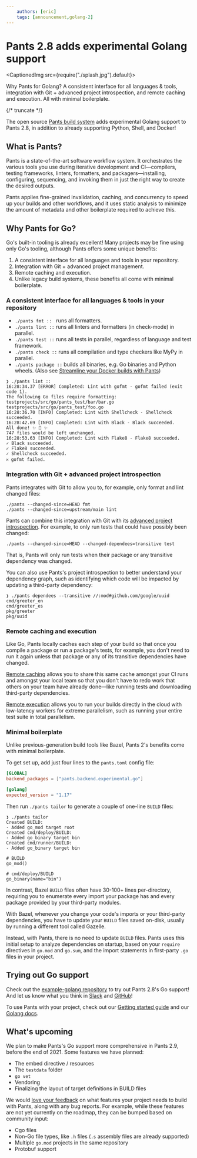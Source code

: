 ```yaml
---
    authors: [eric]
    tags: [announcement,golang-2]
---
```


# Pants 2.8 adds experimental Golang support

<CaptionedImg src={require("./splash.jpg").default}></CaptionedImg>

Why Pants for Golang? A consistent interface for all languages & tools, integration with Git + advanced project introspection, and remote caching and execution. All with minimal boilerplate.

{/* truncate */}

The open source [Pants build system](https://www.pantsbuild.org/) adds experimental Golang support to Pants 2.8, in addition to already supporting Python, Shell, and Docker!

## What is Pants?

Pants is a state-of-the-art software workflow system. It orchestrates the various tools you use during iterative development and CI—compilers, testing frameworks, linters, formatters, and packagers—installing, configuring, sequencing, and invoking them in just the right way to create the desired outputs.

Pants applies fine-grained invalidation, caching, and concurrency to speed up your builds and other workflows, and it uses static analysis to minimize the amount of metadata and other boilerplate required to achieve this.

## Why Pants for Go?

Go's built-in tooling is already excellent! Many projects may be fine using only Go's tooling, although Pants offers some unique benefits:

1.  A consistent interface for all languages and tools in your repository.
2.  Integration with Git + advanced project management.
3.  Remote caching and execution.
4.  Unlike legacy build systems, these benefits all come with minimal boilerplate.

### A consistent interface for all languages & tools in your repository

- `./pants fmt ::`   runs all formatters.
- `./pants lint ::` runs all linters and formatters (in check-mode) in parallel.
- `./pants test ::` runs all tests in parallel, regardless of language and test framework.
- `./pants check ::` runs all compilation and type checkers like MyPy in parallel.
- `./pants package ::` builds all binaries, e.g. Go binaries and Python wheels. (Also see [Streamline your Docker builds with Pants](../2021-10-13-pants-pex-and-docker/index.md))

```text
❯ ./pants lint ::
16:28:34.37 [ERROR] Completed: Lint with gofmt - gofmt failed (exit code 1).
The following Go files require formatting:
testprojects/src/go/pants_test/bar/bar.go
testprojects/src/go/pants_test/foo.go
16:28:36.70 [INFO] Completed: Lint with Shellcheck - Shellcheck succeeded.
16:28:42.69 [INFO] Completed: Lint with Black - Black succeeded.
All done! ✨ 🍰 ✨
747 files would be left unchanged.
16:28:53.63 [INFO] Completed: Lint with Flake8 - Flake8 succeeded.
✓ Black succeeded.
✓ Flake8 succeeded.
✓ Shellcheck succeeded.
𐄂 gofmt failed.
```

### Integration with Git + advanced project introspection

Pants integrates with Git to allow you to, for example, only format and lint changed files:

```text
./pants --changed-since=HEAD fmt
./pants --changed-since=upstream/main lint
```

Pants can combine this integration with Git with its [advanced project introspection](https://www.pantsbuild.org/v2.8/docs/project-introspection). For example, to only run tests that could have possibly been changed:

```text
./pants --changed-since=HEAD --changed-dependees=transitive test
```

That is, Pants will only run tests when their package or any transitive dependency was changed.

You can also use Pants's project introspection to better understand your dependency graph, such as identifying which code will be impacted by updating a third-party dependency:

```text
❯ ./pants dependees --transitive //:mod#github.com/google/uuid
cmd/greeter_en
cmd/greeter_es
pkg/greeter
pkg/uuid
```

### Remote caching and execution

Like Go, Pants locally caches each step of your build so that once you compile a package or run a package's tests, for example, you don't need to run it again unless that package or any of its transitive dependencies have changed.

[Remote caching](https://www.pantsbuild.org/docs/remote-caching-execution) allows you to share this same cache amongst your CI runs and amongst your local team so that you don't have to redo work that others on your team have already done—like running tests and downloading third-party dependencies.

[Remote execution](https://www.pantsbuild.org/docs/remote-caching-execution) allows you to run your builds directly in the cloud with low-latency workers for extreme parallelism, such as running your entire test suite in total parallelism.

### Minimal boilerplate

Unlike previous-generation build tools like Bazel, Pants 2's benefits come with minimal boilerplate.

To get set up, add just four lines to the `pants.toml` config file:

```toml
[GLOBAL]
backend_packages = ["pants.backend.experimental.go"]

[golang]
expected_version = "1.17"
```

Then run `./pants tailor` to generate a couple of one-line `BUILD` files:

```text
❯ ./pants tailor
Created BUILD:
- Added go_mod target root
Created cmd/deploy/BUILD:
- Added go_binary target bin
Created cmd/runner/BUILD:
- Added go_binary target bin

# BUILD
go_mod()

# cmd/deploy/BUILD
go_binary(name="bin")
```

In contrast, Bazel `BUILD` files often have 30-100+ lines per-directory, requiring you to enumerate every import your package has and every package provided by your third-party modules.

With Bazel, whenever you change your code's imports or your third-party dependencies, you have to update your `BUILD` files saved on-disk, usually by running a different tool called Gazelle.

Instead, with Pants, there is no need to update `BUILD` files. Pants uses this initial setup to analyze dependencies on startup, based on your `require` directives in `go.mod` and `go.sum`, and the import statements in first-party `.go` files in your project.

## Trying out Go support

Check out the [example-golang repository](https://github.com/pantsbuild/example-golang) to try out Pants 2.8's Go support! And let us know what you think in [Slack](https://www.pantsbuild.org/docs/getting-help) and [GitHub](https://github.com/pantsbuild/pants/issues)!

To use Pants with your project, check out our [Getting started guide](https://www.pantsbuild.org/v2.8/docs/getting-started) and our [Golang docs](https://www.pantsbuild.org/v2.8/docs/go-overview).

## What's upcoming

We plan to make Pants's Go support more comprehensive in Pants 2.9, before the end of 2021. Some features we have planned:

- The embed directive / resources
- The `testdata` folder
- `go vet`
- Vendoring
- Finalizing the layout of target definitions in BUILD files

We would [love your feedback](https://www.pantsbuild.org/docs/getting-help) on what features your project needs to build with Pants, along with any bug reports. For example, while these features are not yet currently on the roadmap, they can be bumped based on community input:

- Cgo files
- Non-Go file types, like `.h` files (`.s` assembly files are already supported)
- Multiple `go.mod` projects in the same repository
- Protobuf support
